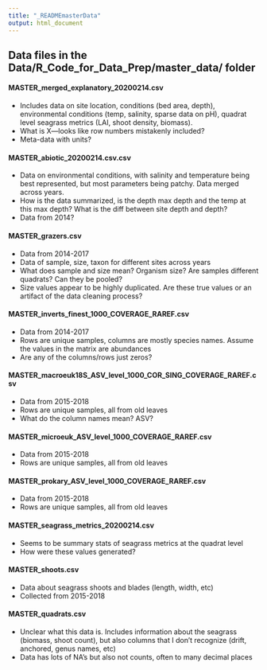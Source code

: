 ```yaml
---
title: "_READMEmasterData"
output: html_document
---
```


## Data files in the Data/R_Code_for_Data_Prep/master_data/ folder

#### MASTER_merged_explanatory_20200214.csv
* Includes data on site location, conditions (bed area, depth), environmental conditions (temp, salinity, sparse data on pH), quadrat level seagrass metrics (LAI, shoot density, biomass).
* What is X---looks like row numbers mistakenly included?
* Meta-data with units?

#### MASTER_abiotic_20200214.csv.csv
* Data on environmental conditions, with salinity and temperature being best represented, but most parameters being patchy. Data merged across years.
* How is the data summarized, is the depth max depth and the temp at this max depth? What is the diff between site depth and depth?
* Data from 2014?

#### MASTER_grazers.csv
* Data from 2014-2017
* Data of sample, size, taxon for different sites across years
* What does sample and size mean? Organism size? Are samples different quadrats? Can they be pooled?
* Size values appear to be highly duplicated. Are these true values or an artifact of the data cleaning process?

#### MASTER_inverts_finest_1000_COVERAGE_RAREF.csv
* Data from 2014-2017
* Rows are unique samples, columns are mostly species names. Assume the values in the matrix are abundances
* Are any of the columns/rows just zeros?

#### MASTER_macroeuk18S_ASV_level_1000_COR_SING_COVERAGE_RAREF.csv
* Data from 2015-2018
* Rows are unique samples, all from old leaves
* What do the column names mean? ASV?

#### MASTER_microeuk_ASV_level_1000_COVERAGE_RAREF.csv
* Data from 2015-2018
* Rows are unique samples, all from old leaves

#### MASTER_prokary_ASV_level_1000_COVERAGE_RAREF.csv
* Data from 2015-2018
* Rows are unique samples, all from old leaves

#### MASTER_seagrass_metrics_20200214.csv
* Seems to be summary stats of seagrass metrics at the quadrat level
* How were these values generated?

#### MASTER_shoots.csv
* Data about seagrass shoots and blades (length, width, etc)
* Collected from 2015-2018

#### MASTER_quadrats.csv
* Unclear what this data is. Includes information about the seagrass (biomass, shoot count), but also columns that I don't recognize (drift, anchored, genus names, etc)
* Data has lots of NA's but also not counts, often to many decimal places